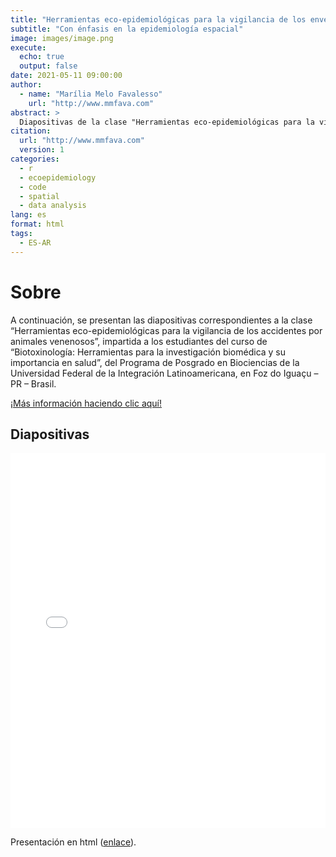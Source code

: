 ```yaml
---
title: "Herramientas eco-epidemiológicas para la vigilancia de los envenenamientos"
subtitle: "Con énfasis en la epidemiología espacial"
image: images/image.png
execute:
  echo: true
  output: false
date: 2021-05-11 09:00:00
author:
  - name: "Marília Melo Favalesso"
    url: "http://www.mmfava.com"
abstract: >
  Diapositivas de la clase "Herramientas eco-epidemiológicas para la vigilancia de los envenenamientos", impartida a los estudiantes del curso de "Biotoxinología: Herramientas para la investigación biomédica y su importancia en salud" de la Universidad Federal de la Integración Latinoamericana (UNILA).
citation: 
  url: "http://www.mmfava.com"
  version: 1
categories:
  - r
  - ecoepidemiology
  - code
  - spatial
  - data analysis
lang: es
format: html
tags: 
  - ES-AR
---
```


# Sobre

A continuación, se presentan las diapositivas correspondientes a la clase "Herramientas eco-epidemiológicas para la vigilancia de los accidentes por animales venenosos", impartida a los estudiantes del curso de “Biotoxinología: Herramientas para la investigación biomédica y su importancia en salud”, del Programa de Posgrado en Biociencias de la Universidad Federal de la Integración Latinoamericana, en Foz do Iguaçu – PR – Brasil.

[¡Más información haciendo clic aquí!](https://portal.unila.edu.br/mestrado/biociencias/disciplinas)

## Diapositivas

<iframe src="herramientas-ecoepidemiologicas.pdf" width="100%" height="600px" frameborder="0" allowfullscreen></iframe>

Presentación en html ([enlace](https://mmfava.netlify.app/talk/2021-08-14-ferramentas-ecoepidemiologicas/presentacion.html#1)).


